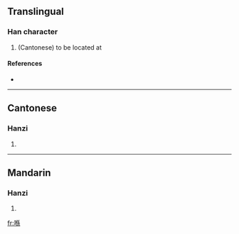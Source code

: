 ==Translingual==

===Han character===
{{Han char|rn=30|rad=口|as=09|sn=12|four=|canj=口人竹火 (ROHF)}}

# (Cantonese) to be located at

====References====
* {{Han ref|kx=0201.121|hdz=10657.021|uh=55BA|ud=21946}}

----

==Cantonese==

===Hanzi===
{{yue-hanzi|jyut=|y=hai2}}

# {{defn|Cantonese|sort=口09}}

----

==Mandarin==

===Hanzi===
{{cmn-hanzi|pin=[[xì]] ([[xi4]])|wg=hsi<sup>4</sup>}}

# {{defn|Mandarin|sort=口09}}

[[fr:喺]]